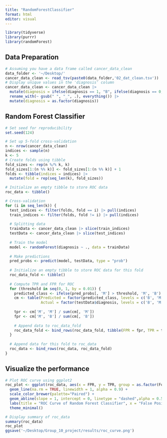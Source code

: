 ```yaml
---
title: "RandomForestClassifier"
format: html
editor: visual
---
```


```r
library(tidyverse)
library(purrr)
library(randomForest)
```

## Data Preparation

```r
# Assuming you have a data frame called cancer_data_clean
data_folder <- '~/Desktop/'
cancer_data_clean <- read_tsv(paste0(data_folder,'02_dat_clean.tsv'))
# Display unique values in the 'diagnosis' column
cancer_data_clean <- cancer_data_clean |>
  mutate(diagnosis = ifelse(diagnosis == 1, "B", ifelse(diagnosis == 0, "M", diagnosis))) |>
  rename_with(~ gsub(" ", "_", .), everything()) |>
  mutate(diagnosis = as.factor(diagnosis))

```

## Random Forest Classifier

```r
# Set seed for reproducibility
set.seed(124)

# Set up 5-fold cross-validation
n <- nrow(cancer_data_clean)
indices <- sample(n)
k <- 5
# Create folds using tibble
fold_sizes <- rep(n %/% k, k)
fold_sizes[1:(n %% k)] <- fold_sizes[1:(n %% k)] + 1
folds <- tibble(indices = indices) |> 
  mutate(fold = rep(seq_len(k), fold_sizes))

# Initialize an empty tibble to store ROC data
roc_data <- tibble()

# Cross-validation
for (i in seq_len(k)) {
  test_indices <- filter(folds, fold == i) |> pull(indices)
  train_indices <- filter(folds, fold != i) |> pull(indices)
  
  # Splitting data
  trainData <- cancer_data_clean |> slice(train_indices)
  testData <- cancer_data_clean |> slice(test_indices)
  
  # Train the model
  model <- randomForest(diagnosis ~ ., data = trainData)
  
  # Make predictions
  pred_probs <- predict(model, testData, type = "prob")
  
  # Initialize an empty tibble to store ROC data for this fold
  roc_data_fold <- tibble()
  
  # Compute TPR and FPR for ROC
  for (threshold in seq(0, 1, by = 0.01)) {
    predicted_class <- ifelse(pred_probs[, 'M'] > threshold, 'M', 'B')
    cm <- table(Predicted = factor(predicted_class, levels = c('B', 'M')),
                Actual = factor(testData$diagnosis, levels = c('B', 'M')))
    
    tpr <- cm['M', 'M'] / sum(cm[, 'M'])
    fpr <- cm['M', 'B'] / sum(cm[, 'B'])
    
    # Append data to roc_data_fold
    roc_data_fold <- bind_rows(roc_data_fold, tibble(FPR = fpr, TPR = tpr, Threshold = threshold, Fold = i))
  }
  
  # Append data for this fold to roc_data
  roc_data <- bind_rows(roc_data, roc_data_fold)
}
```

## Visualize the performance

```r
# Plot ROC curve using ggplot2
roc_plot <- ggplot(roc_data, aes(x = FPR, y = TPR, group = as.factor(Fold), color = as.factor(Fold))) +
  geom_line(na.rm = TRUE, linewidth = 1, alpha = 0.9) +
  scale_color_brewer(palette="Paired") +
  geom_abline(slope = 1, intercept = 0, linetype = "dashed",alpha = 0.5) +
  labs(title = "ROC Curve of Random Forest Classifier", x = "False Positive Rate", y = "True Positive Rate", color = "Fold") +
  theme_minimal()

# Display summary of roc_data
summary(roc_data)
roc_plot
ggsave('~/Desktop/Group_10_project/results/roc_curve.png')
```
